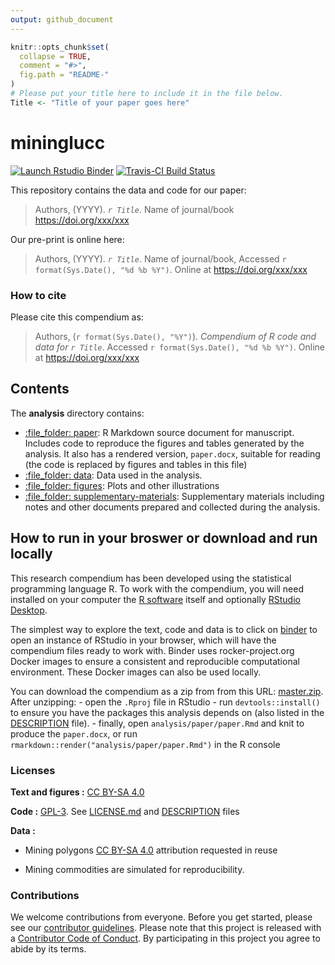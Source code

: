 ```yaml
---
output: github_document
---
```


<!-- README.md is generated from README.Rmd. Please edit that file -->

```r
knitr::opts_chunk$set(
  collapse = TRUE,
  comment = "#>",
  fig.path = "README-"
)
# Please put your title here to include it in the file below.
Title <- "Title of your paper goes here"
```

# mininglucc

[![Launch Rstudio Binder](http://mybinder.org/badge_logo.svg)](https://mybinder.org/v2/gh/fineprint-global/mininglucc/master?urlpath=rstudio) [![Travis-CI Build Status](https://travis-ci.org/fineprint-global/mininglucc.svg?branch=master)](https://travis-ci.org/fineprint-global/mininglucc)

This repository contains the data and code for our paper:

> Authors, (YYYY). _`r Title`_. Name of journal/book <https://doi.org/xxx/xxx>

Our pre-print is online here:

> Authors, (YYYY). _`r Title`_. Name of journal/book, Accessed `r format(Sys.Date(), "%d %b %Y")`. Online at <https://doi.org/xxx/xxx>


### How to cite

Please cite this compendium as:

> Authors, (`r format(Sys.Date(), "%Y")`). _Compendium of R code and data for `r Title`_. Accessed `r format(Sys.Date(), "%d %b %Y")`. Online at <https://doi.org/xxx/xxx>

## Contents

The **analysis** directory contains:

  - [:file\_folder: paper](/analysis/paper): R Markdown source document
    for manuscript. Includes code to reproduce the figures and tables
    generated by the analysis. It also has a rendered version,
    `paper.docx`, suitable for reading (the code is replaced by figures
    and tables in this file)
  - [:file\_folder: data](/analysis/data): Data used in the analysis.
  - [:file\_folder: figures](/analysis/figures): Plots and other
    illustrations
  - [:file\_folder:
    supplementary-materials](/analysis/supplementary-materials):
    Supplementary materials including notes and other documents
    prepared and collected during the analysis.

## How to run in your broswer or download and run locally

This research compendium has been developed using the statistical programming
language R. To work with the compendium, you will need
installed on your computer the [R software](https://cloud.r-project.org/)
itself and optionally [RStudio Desktop](https://rstudio.com/products/rstudio/download/).

The simplest way to explore the text, code and data is to click on
[binder](https://mybinder.org/v2/gh///master?urlpath=rstudio)
to open an instance of RStudio in your browser, which will have the
compendium files ready to work with. Binder uses rocker-project.org
Docker images to ensure a consistent and reproducible computational
environment. These Docker images can also be used locally.

You can download the compendium as a zip from from this URL:
[master.zip](/archive/master.zip). After unzipping:
- open the `.Rproj` file in RStudio
- run `devtools::install()` to ensure you have the packages this analysis depends on (also listed in the
[DESCRIPTION](/DESCRIPTION) file).
- finally, open `analysis/paper/paper.Rmd` and knit to produce the `paper.docx`, or run `rmarkdown::render("analysis/paper/paper.Rmd")` in the R console

### Licenses

**Text and figures :**  [CC BY-SA 4.0](https://creativecommons.org/licenses/by-sa/4.0/)

**Code :** [GPL-3](http://www.gnu.org/licenses/gpl-3.0.html). See [LICENSE.md](LICENSE.md) and [DESCRIPTION](DESCRIPTION) files

**Data :** 

- Mining polygons [CC BY-SA 4.0](https://creativecommons.org/licenses/by-sa/4.0/) attribution requested in reuse

- Mining commodities are simulated for reproducibility. 

### Contributions

We welcome contributions from everyone. Before you get started, please see our [contributor guidelines](CONTRIBUTING.md). Please note that this project is released with a [Contributor Code of Conduct](CONDUCT.md). By participating in this project you agree to abide by its terms.

